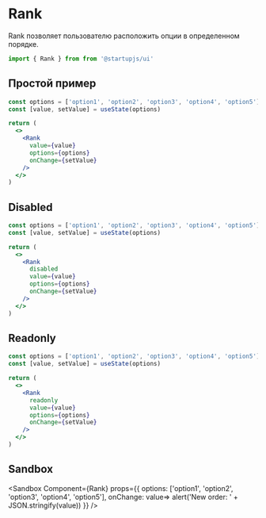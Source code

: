
# Rank

Rank позволяет пользователю расположить опции в определенном порядке.

```jsx
import { Rank } from from '@startupjs/ui'
```

## Простой пример

```jsx example
const options = ['option1', 'option2', 'option3', 'option4', 'option5']
const [value, setValue] = useState(options)

return (
  <>
    <Rank
      value={value}
      options={options}
      onChange={setValue}
    />
  </>
)
```

## Disabled

```jsx example
const options = ['option1', 'option2', 'option3', 'option4', 'option5']
const [value, setValue] = useState(options)

return (
  <>
    <Rank
      disabled
      value={value}
      options={options}
      onChange={setValue}
    />
  </>
)
```

## Readonly

```jsx example
const options = ['option1', 'option2', 'option3', 'option4', 'option5']
const [value, setValue] = useState(options)

return (
  <>
    <Rank
      readonly
      value={value}
      options={options}
      onChange={setValue}
    />
  </>
)
```

## Sandbox

<Sandbox
  Component={Rank}
  props={{
    options: ['option1', 'option2', 'option3', 'option4', 'option5'],
    onChange: value=> alert('New order: ' + JSON.stringify(value))
  }}
/>

